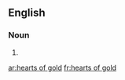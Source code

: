 ==English==

===Noun===
{{head|en|plural|head=[[hearts]] of [[gold]]}}

# {{plural of|heart of gold|lang=en|nocat=1}}

[[ar:hearts of gold]]
[[fr:hearts of gold]]